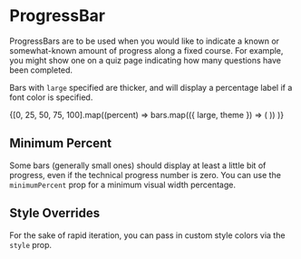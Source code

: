 
<Meta title="Core/Atoms/ProgressBar" component={ProgressBar} />

# ProgressBar

<StoryStatus status="inProgress" />

ProgressBars are to be used when you would like to indicate a known or
somewhat-known amount of progress along a fixed course. For example, you
might show one on a quiz page indicating how many questions have been
completed.

Bars with `large` specified are thicker, and will display a
percentage label if a font color is specified.

<Preview>
  <Story name="ProgressBar">
    <LayoutGrid columnGap="sm" rowGap="sm">
      {[0, 25, 50, 75, 100].map((percent) =>
        bars.map(({ large, theme }) => (
          <Column key={[percent, large, theme].join()} size={6}>
            <ProgressBar large={large} percent={percent} theme={theme} />
          </Column>
        ))
      )}
    </LayoutGrid>
  </Story>
</Preview>

<Props of={ProgressBar} />

## Minimum Percent

Some bars (generally small ones) should display at least a little bit of
progress, even if the technical progress number is zero. You can use the
`minimumPercent` prop for a minimum visual width percentage.

<Preview>
  <Story name="Minimum Percentage">
    <ProgressBar
      minimumPercent={number('Minimum Percent', 5)}
      percent={number('Percent', 0)}
      theme="blue"
    />
  </Story>
</Preview>

## Style Overrides

For the sake of rapid iteration, you can pass in custom style colors via the
`style` prop.

<Preview>
  <Story name="Style Overrides">
    <ProgressBar
      minimumPercent={number('Minimum Percent', 5)}
      large
      percent={number('Percent', 0)}
      style={{
        backgroundColor: colors.red[900],
        barColor: colors.red[600],
        fontColor: colors.white,
      }}
      theme="blue"
    />
  </Story>
</Preview>
